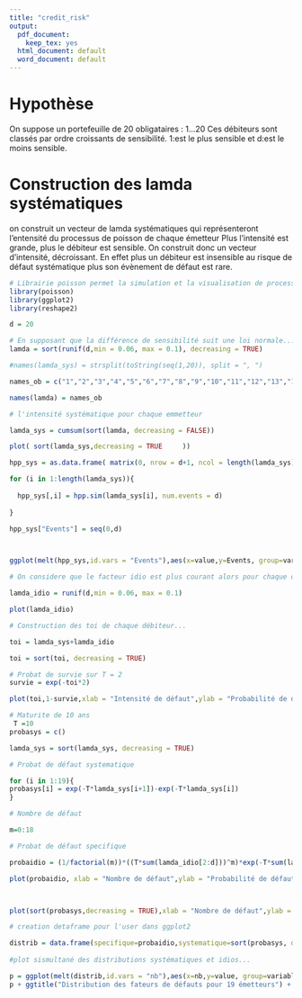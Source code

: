```yaml
---
title: "credit_risk"
output:
  pdf_document:
    keep_tex: yes
  html_document: default
  word_document: default
---
```


# Hypothèse
On suppose un portefeuille de 20 obligataires : 1...20
Ces débiteurs sont classés par ordre croissants de sensibilité. 1:est le plus sensible et d:est le moins sensible.


# Construction des lamda systématiques

on construit un vecteur de lamda systématiques qui représenteront l'entensité du processus de poisson de chaque émetteur Plus l'intensité est grande, plus le débiteur est sensible. On construit donc un vecteur d'intensité, décroissant. En effet plus un débiteur est insensible au risque de défaut systématique plus son évènement de défaut est rare.

```r

# Librairie poisson permet la simulation et la visualisation de processus de poisson
library(poisson)
library(ggplot2)
library(reshape2)

d = 20

# En supposant que la différence de sensibilité suit une loi normale... mais ceci dépend de la loi des lamada...
lamda = sort(runif(d,min = 0.06, max = 0.1), decreasing = TRUE)

#names(lamda_sys) = strsplit(toString(seq(1,20)), split = ", ")

names_ob = c("1","2","3","4","5","6","7","8","9","10","11","12","13","14","15","16","17","18","19","20")

names(lamda) = names_ob

# l'intensité systématique pour chaque emmetteur

lamda_sys = cumsum(sort(lamda, decreasing = FALSE))

plot( sort(lamda_sys,decreasing = TRUE     ))

```


```r
hpp_sys = as.data.frame( matrix(0, nrow = d+1, ncol = length(lamda_sys)))

for (i in 1:length(lamda_sys)){
  
  hpp_sys[,i] = hpp.sim(lamda_sys[i], num.events = d)
  
}

hpp_sys["Events"] = seq(0,d)



ggplot(melt(hpp_sys,id.vars = "Events"),aes(x=value,y=Events, group=variable, color=variable))+geom_line() + ggtitle("Processus de poisson")

```



```r
# On considere que le facteur idio est plus courant alors pour chaque débiteur selon la remarque, l'intensité sera moins grande 

lamda_idio = runif(d,min = 0.06, max = 0.1)

plot(lamda_idio)

```

```r
# Construction des toi de chaque débiteur...

toi = lamda_sys+lamda_idio

toi = sort(toi, decreasing = TRUE)
```

```r
# Probat de survie sur T = 2
survie = exp(-toi*2)

plot(toi,1-survie,xlab = "Intensité de défaut",ylab = "Probabilité de défaut", main = "Probabilité de défaut", type = "l")

```


```r
# Maturite de 10 ans
 T =10
probasys = c()

lamda_sys = sort(lamda_sys, decreasing = TRUE)

# Probat de défaut systematique

for (i in 1:19){
probasys[i] = exp(-T*lamda_sys[i+1])-exp(-T*lamda_sys[i])
}

# Nombre de défaut

m=0:18

# Probat de défaut specifique

probaidio = (1/factorial(m))*((T*sum(lamda_idio[2:d]))^m)*exp(-T*sum(lamda_idio[2:d]))

plot(probaidio, xlab = "Nombre de défaut",ylab = "Probabilité de défaut", main = "Distribution des défauts spécifiques", type = "l")




```

```r
plot(sort(probasys,decreasing = TRUE),xlab = "Nombre de défaut",ylab = "Probabilité de défaut", main = "Distribution des défauts systématiques", type = "l")


```

```r
# creation detaframe pour l'user dans ggplot2

distrib = data.frame(specifique=probaidio,systematique=sort(probasys, decreasing = TRUE),nb=m)
  
#plot sismultané des distributions systématiques et idios...

p = ggplot(melt(distrib,id.vars = "nb"),aes(x=nb,y=value, group=variable, color=variable))+geom_line()
p + ggtitle("Distribution des fateurs de défauts pour 19 émetteurs") + ylab("Probabilité de défaut") + xlab("Nombre de défaut")


```


